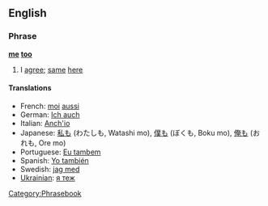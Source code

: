 ==English==
===Phrase===
'''[[me]] [[too]]'''

# I [[agree]]; [[same]] [[here]]

====Translations====
*French: [[moi]] [[aussi]]
*German: [[Ich auch]]
*Italian: [[Anch'io]]
*Japanese: [[私も]] (わたしも, Watashi mo), [[僕も]] (ぼくも, Boku mo), [[俺も]] (おれも, Ore mo)
*Portuguese: [[Eu tambem]]
*Spanish: [[Yo también]]
*Swedish: [[jag med]]
*[[Ukrainian]]: [[я теж]]

[[Category:Phrasebook]]